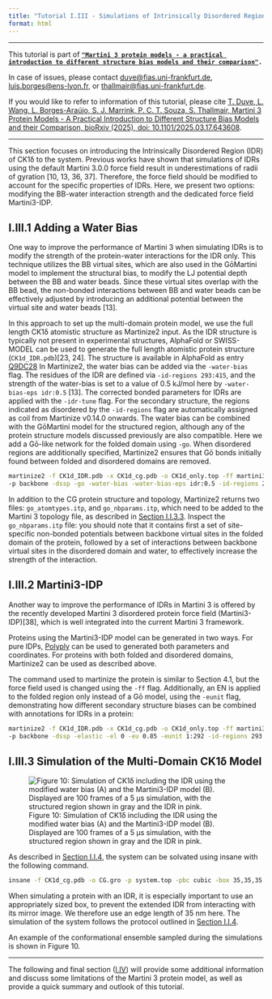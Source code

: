 ```yaml
---
title: "Tutorial I.III - Simulations of Intrinsically Disordered Regions in Martini 3"
format: html
---
```


<hr>

This tutorial is part of [**`"Martini 3 protein models - a practical introduction to different structure bias models and their comparison"`**](index.qmd)**`.`**

In case of issues, please contact [duve\@fias.uni-frankfurt.de](mailto:%20duve@fias.uni-frankfurt.de), [luis.borges\@ens-lyon.fr](mailto:%20luis.borges@ens-lyon.fr), or [thallmair\@fias.uni-frankfurt.de](mailto:%20thallmair@fias.uni-frankfurt.de).

If you would like to refer to information of this tutorial, please cite [T. Duve, L. Wang, L. Borges-Araújo, S. J. Marrink, P. C. T. Souza, S. Thallmair, Martini 3 Protein Models - A Practical Introduction to Different Structure Bias Models and their Comparison, bioRxiv (2025), doi: 10.1101/2025.03.17.643608](<https://www.biorxiv.org/content/10.1101/2025.03.17.643608v2>).
<hr>

This section focuses on introducing the Intrinsically Disordered Region (IDR) of CK1δ to the system. Previous works have shown that simulations of IDRs using the default Martini 3.0.0 force field result in underestimations of radii of gyration \[10, 13, 36, 37\]. Therefore, the force field should be modified to account for the specific properties of IDRs. Here, we present two options: modifying the BB-water interaction strength and the dedicated force field Martini3-IDP.

## I.III.1 Adding a Water Bias

One way to improve the performance of Martini 3 when simulating IDRs is to modify the strength of the protein-water interactions for the IDR only. This technique utilizes the BB virtual sites, which are also used in the GōMartini model to implement the structural bias, to modify the LJ potential depth between the BB and water beads. Since these virtual sites overlap with the BB bead, the non-bonded interactions between BB and water beads can be effectively adjusted by introducing an additional potential between the virtual site and water beads \[13\].

In this approach to set up the multi-domain protein model, we use the full length CK1δ atomistic structure as Martinize2 input. As the IDR structure is typically not present in experimental structures, AlphaFold or SWISS-MODEL can be used to generate the full length atomistic protein structure (`CK1d_IDR.pdb`)\[23, 24\]. The structure is available in AlphaFold as entry [Q9DC28](https://alphafold.ebi.ac.uk/entry/Q9DC28) In Martinize2, the water bias can be added via the `-water-bias` flag. The residues of the IDR are defined via `-id-regions 293:415`, and the strength of the water-bias is set to a value of 0.5 kJ/mol here by `-water-bias-eps idr:0.5` \[13\]. The corrected bonded parameters for IDRs are applied with the `-idr-tune` flag. For the secondary structure, the regions indicated as disordered by the `-id-regions` flag are automatically assigned as coil from Martinize v0.14.0 onwards. The water bias can be combined with the GōMartini model for the structured region, although any of the protein structure models discussed previously are also compatible. Here we add a Gō-like network for the folded domain using `-go`. When disordered regions are additionally specified, Martinize2 ensures that Gō bonds initially found between folded and disordered domains are removed.

``` bash
martinize2 -f CK1d_IDR.pdb -x CK1d_cg.pdb -o CK1d_only.top -ff martini3001 \
-p backbone -dssp -go -water-bias -water-bias-eps idr:0.5 -id-regions 293:415 -idr-tune
```

In addition to the CG protein structure and topology, Martinize2 returns two files: `go_atomtypes.itp`, and `go_nbparams.itp`, which need to be added to the Martini 3 topology file, as described in [Section I.I.3.3](Tut1.qmd). Inspect the `go_nbparams.itp` file: you should note that it contains first a set of site-specific non-bonded potentials between backbone virtual sites in the folded domain of the protein, followed by a set of interactions between backbone virtual sites in the disordered domain and water, to effectively increase the strength of the interaction.

## I.III.2 Martini3-IDP

Another way to improve the performance of IDRs in Martini 3 is offered by the recently developed Martini 3 disordered protein force field (Martini3-IDP)\[38\], which is well integrated into the current Martini 3 framework.

Proteins using the Martini3-IDP model can be generated in two ways. For pure IDPs, [Polyply](https://github.com/marrink-lab/polyply_1.0/wiki/Tutorial:-Martini-3-IDPs---proteins) can be used to generated both parameters and coordinates. For proteins with both folded and disordered domains, Martinize2 can be used as described above.

The command used to martinize the protein is similar to Section 4.1, but the force field used is changed using the `-ff` flag. Additionally, an EN is applied to the folded region only instead of a Gō model, using the `-eunit` flag, demonstrating how different secondary structure biases can be combined with annotations for IDRs in a protein:

``` bash
martinize2 -f CK1d_IDR.pdb -x CK1d_cg.pdb -o CK1d_only.top -ff martini3IDP \
-p backbone -dssp -elastic -el 0 -eu 0.85 -eunit 1:292 -id-regions 293:415 -idr-tune
```

## I.III.3 Simulation of the Multi-Domain CK1δ Model

![Figure 10: Simulation of CK1δ including the IDR using the modified water bias (A) and the Martini3-IDP model (B). Displayed are 100 frames of a 5 μs simulation, with the structured region shown in gray and the IDR in pink.](Fig10.png)

As described in [Section I.I.4](Tut1.qmd), the system can be solvated using insane with the following command.

``` bash
insane -f CK1d_cg.pdb -o CG.gro -p system.top -pbc cubic -box 35,35,35 -salt 0.15 -sol W -d 0
```

When simulating a protein with an IDR, it is especially important to use an appropriately sized box, to prevent the extended IDR from interacting with its mirror image. We therefore use an edge length of 35 nm here. The simulation of the system follows the protocol outlined in [Section I.I.4](Tut1.qmd).

An example of the conformational ensemble sampled during the simulations is shown in Figure 10.

<hr>

The following and final section ([I.IV](Tut4.qmd)) will provide some additional information and discuss some limitations of the Martini 3 protein model, as well as provide a quick summary and outlook of this tutorial.
